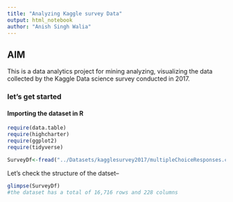 ```yaml
---
title: "Analyzing Kaggle survey Data"
output: html_notebook
author: "Anish Singh Walia"
---
```


## AIM 

This is a data analytics project for mining analyzing, visualizing the data collected by the Kaggle Data science survey conducted in 2017.


### let's get started

#### Importing the dataset in R


```r

require(data.table)
require(highcharter)
require(ggplot2)
require(tidyverse)

SurveyDf<-fread("../Datasets/kagglesurvey2017/multipleChoiceResponses.csv") #for faster data reading

```

Let's check the structure of the datset--

```r

glimpse(SurveyDf)
#the dataset has a total of 16,716 rows and 228 columns



```

